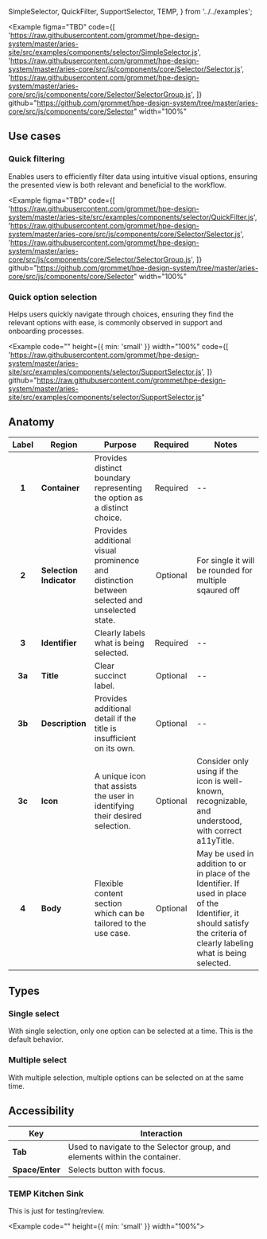   SimpleSelector,
  QuickFilter,
  SupportSelector,
  TEMP,
} from '../../examples';

<Example
  figma="TBD"
  code={[
    'https://raw.githubusercontent.com/grommet/hpe-design-system/master/aries-site/src/examples/components/selector/SimpleSelector.js',
    'https://raw.githubusercontent.com/grommet/hpe-design-system/master/aries-core/src/js/components/core/Selector/Selector.js',
    'https://raw.githubusercontent.com/grommet/hpe-design-system/master/aries-core/src/js/components/core/Selector/SelectorGroup.js',
  ]}
  github="https://github.com/grommet/hpe-design-system/tree/master/aries-core/src/js/components/core/Selector"
  width="100%"
>
  <SimpleSelector />
</Example>

## Use cases

### Quick filtering

Enables users to efficiently filter data using intuitive visual options, ensuring the presented view is both relevant and beneficial to the workflow.

<Example
  figma="TBD"
  code={[
    'https://raw.githubusercontent.com/grommet/hpe-design-system/master/aries-site/src/examples/components/selector/QuickFilter.js',
    'https://raw.githubusercontent.com/grommet/hpe-design-system/master/aries-core/src/js/components/core/Selector/Selector.js',
    'https://raw.githubusercontent.com/grommet/hpe-design-system/master/aries-core/src/js/components/core/Selector/SelectorGroup.js',
  ]}
  github="https://github.com/grommet/hpe-design-system/tree/master/aries-core/src/js/components/core/Selector"
  width="100%"
>
  <QuickFilter />
</Example>

### Quick option selection

Helps users quickly navigate through choices, ensuring they find the relevant options with ease, is commonly observed in support and onboarding processes.

<Example
  code=""
  height={{ min: 'small' }}
  width="100%"
  code={[
    'https://raw.githubusercontent.com/grommet/hpe-design-system/master/aries-site/src/examples/components/selector/SupportSelector.js',
  ]}
  github="https://raw.githubusercontent.com/grommet/hpe-design-system/master/aries-site/src/examples/components/selector/SupportSelector.js"
>
  <SupportSelector />
</Example>

## Anatomy


| Label | Region                       | Purpose                                                                                       | Required | Notes                                                   |
| :---: | --------------------         | ----------------------------------------------------------------------------------------------| :------: | ------------------------------------------------------- |
| **1**  | **Container**               | Provides distinct boundary representing the option as a distinct choice.                      | Required |  --  |
| **2**  | **Selection Indicator**     | Provides additional visual prominence and distinction between selected and unselected state.  | Optional | For single it will be rounded for multiple sqaured off  |                                                 
| **3**  | **Identifier**              | Clearly labels what is being selected.                                                        | Required | -- |
| **3a** | **Title**                   | Clear succinct label.                                                                         | Optional | -- |
| **3b** | **Description**             | Provides additional detail if the title is insufficient on its own.                           | Optional | -- |
| **3c** | **Icon**                    | A unique icon that assists the user in identifying their desired selection.                   | Optional | Consider only using if the icon is well-known, recognizable, and understood, with correct a11yTitle. |
| **4**  | **Body**                    | Flexible content section which can be tailored to the use case.                               | Optional | May be used in addition to or in place of the Identifier. If used in place of the Identifier, it should satisfy the criteria of clearly labeling what is being selected. |

## Types

### Single select

With single selection, only one option can be selected at a time. This is the default behavior.


### Multiple select

With multiple selection, multiple options can be selected on at the same time.

## Accessibility

| Key                   | Interaction                                                                                                                    |
| --------------------- | ------------------------------------------------------------------------------------------------------------------------------ |
| **Tab**               | Used to navigate to the Selector group, and elements within the container. |                                                                                       |
| **Space/Enter**       | Selects button with focus.  

### TEMP Kitchen Sink

This is just for testing/review.

<Example code="" height={{ min: 'small' }} width="100%">
  <TEMP />
</Example>
